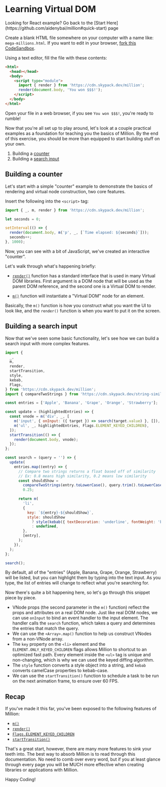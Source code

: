 # Learning Virtual DOM


<Callout type="warning" emoji="⚠️">
  Looking for React
  example? Go back to the [Start Here](https://github.com/aidenybai/million#quick-start) page
</Callout>

Create a blank HTML file somewhere on your computer with a name like: `mega-millions.html`. If you want to edit in your browser, [fork this CodeSandbox](https://codesandbox.io/s/million-start-here-jo9dt?file=/index.html).

Using a text editor, fill the file with these contents:

```html
<html>
  <head></head>
  <body>
    <script type="module">
      import { render } from 'https://cdn.skypack.dev/million';
      render(document.body, 'You won $$$!');
    </script>
  </body>
</html>
```

<HelloWorld />

Open your file in a web browser, if you see `You won $$$!`, you're ready to rumble!

Now that you're all set up to play around, let's look at a couple practical examples as a foundation for teaching you the basics of Million. By the end of this exercise, you should be more than equipped to start building stuff on your own.

1. Building a [counter](#building-a-counter)
2. Building a [search input](#building-a-search-input)

## Building a counter

Let's start with a simple "counter" example to demonstrate the basics of rendering and virtual node construction, two core features.

Insert the following into the `<script>` tag:

```js
import { _, m, render } from 'https://cdn.skypack.dev/million';

let seconds = 0;

setInterval(() => {
  render(document.body, m('p', _, [`Time elapsed: ${seconds}`]));
  seconds++;
}, 1000);
```

<Counter />

Now, you can see with a bit of JavaScript, we've created an interactive "counter".

Let's walk through what's happening briefly:

- [`render()`](/docs/api/basics/render) function has a standard interface that is used in many Virtual DOM libraries. First argument is a DOM node that will be used as the parent DOM reference, and the second one is a Virtual DOM to render.

- [`m()`](/docs/api/basics/m) function will instantiate a "Virtual DOM" node for an element.

Basically, the `m()` function is how you construct what you want the UI to look like, and the `render()` function is when you want to put it on the screen.

## Building a search input

Now that we've seen some basic functionality, let's see how we can build a search input with more complex features.

```js
import {
  _,
  m,
  render,
  startTransition,
  style,
  kebab,
  Flags,
} from 'https://cdn.skypack.dev/million';
import { compareTwoStrings } from 'https://cdn.skypack.dev/string-similarity';

const entries = ['Apple', 'Banana', 'Grape', 'Orange', 'Strawberry'];

const update = (highlightedEntries) => {
  const vnode = m('div', _, [
    m('input', { onInput: ({ target }) => search(target.value) }, []),
    m('ul', _, highlightedEntries, Flags.ELEMENT_KEYED_CHILDREN),
  ]);
  startTransition(() => {
    render(document.body, vnode);
  });
};

const search = (query = '') => {
  update(
    entries.map((entry) => {
      // Compare two strings returns a float based off of similarity
      // Ex: 0.8 means high similarity, 0.2 means low similarity
      const shouldShow =
        compareTwoStrings(entry.toLowerCase(), query.trim().toLowerCase()) >
        0.25;

      return m(
        'li',
        {
          key: `${entry}-${shouldShow}`,
          style: shouldShow
            ? style(kebab({ textDecoration: 'underline', fontWeight: 'bold' }))
            : undefined,
        },
        [entry],
      );
    }),
  );
};

search();
```

<Search />

By default, all of the "entries" (Apple, Banana, Grape, Orange, Strawberry) will be listed, but you can highlight them by typing into the text input. As you type, the list of entries will change to reflect what you're searching for.

Now there's quite a bit happening here, so let's go through this snippet piece by piece.

- VNode props (the second parameter in the `m()` function) reflect the props and attributes on a real DOM node. Just like real DOM nodes, we can use `onInput` to bind an event handler to the input element. The handler calls the `search` function, which takes a query and determines the entries that match the query.
- We can use the `<Array>.map()` function to help us construct VNodes from a non-VNode array.
- The `key` property on the `<li>` element and the `ELEMENT.ONLY_KEYED_CHILDREN` flags allows Million to shortcut to an optimized fast path. Every element inside the `<ul>` tag is unique and non-changing, which is why we can used the keyed diffing algorithm.
- The `style` function converts a style object into a string, and `kebab` converts camelCase properties to kebab-case.
- We can use the `startTransition()` function to schedule a task to be run on the next animation frame, to ensure over 60 FPS.

## Recap

If you've made it this far, you've been exposed to the following features of Million:

- [`m()`](/docs/api/basics/m)
- [`render()`](/docs/api/basics/render)
- [`Flags.ELEMENT_KEYED_CHILDREN`](/docs/api/advanced/flags#flagselement_keyed_children)
- [`startTransition()`](/docs/api/advanced/startTransition)

That's a great start, however, there are many more features to sink your teeth into. The best way to absorb Million is to read through this documentation. No need to comb over every word, but if you at least glance through every page you will be MUCH more effective when creating libraries or applications with Million.

Happy Coding!
